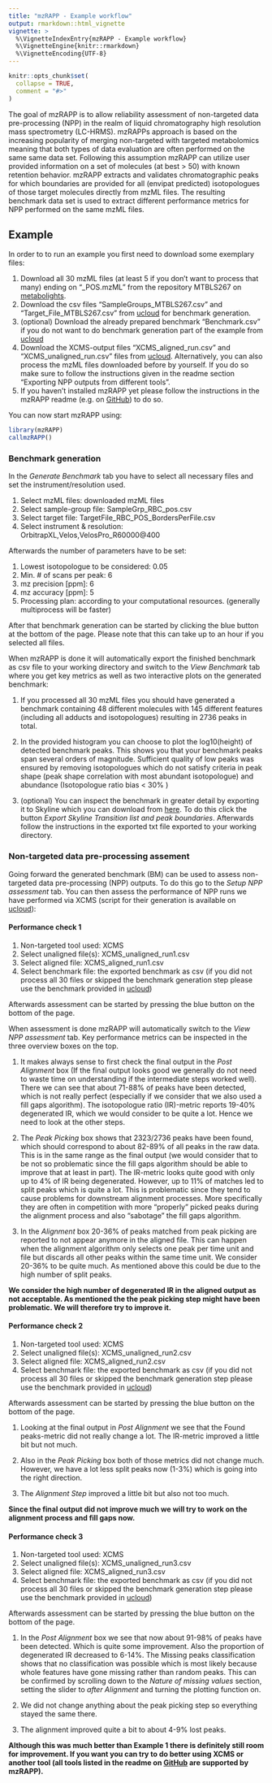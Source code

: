 ```yaml
---
title: "mzRAPP - Example workflow"
output: rmarkdown::html_vignette
vignette: >
  %\VignetteIndexEntry{mzRAPP - Example workflow}
  %\VignetteEngine{knitr::rmarkdown}
  %\VignetteEncoding{UTF-8}
---
```


```r
knitr::opts_chunk$set(
  collapse = TRUE,
  comment = "#>"
)
```
The goal of mzRAPP is to allow reliability assessment of non-targeted data pre-processing (NPP) in the realm of liquid chromatography high resolution mass spectrometry (LC-HRMS). mzRAPPs approach is based on the increasing popularity of merging non-targeted with targeted metabolomics meaning that both types of data evaluation are often performed on the same same data set. Following this assumption mzRAPP can utilize user provided information on a set of molecules (at best > 50) with known retention behavior. mzRAPP extracts and validates chromatographic peaks for which boundaries are provided for all (envipat predicted) isotopologues of those target molecules directly from mzML files. The resulting benchmark data set is used to extract different performance metrics for NPP performed on the same mzML files.  

## Example

In order to to run an example you first need to download some exemplary files: 

1. Download all 30 mzML files (at least 5 if you don't want to process that many) ending on "_POS.mzML" from the repository MTBLS267 on [metabolights](https://www.ebi.ac.uk/metabolights/MTBLS267/files).
2. Download the csv files "SampleGroups_MTBLS267.csv" and "Target_File_MTBLS267.csv" from [ucloud](https://ucloud.univie.ac.at/index.php/s/hmSZHtH9v0G0T0c) for benchmark generation.
3. (optional) Download the already prepared benchmark "Benchmark.csv" if you do not want to do benchmark generation part of the example from [ucloud](https://ucloud.univie.ac.at/index.php/s/JFcVukwxKBLSRsC)
4. Download the XCMS-output files "XCMS_aligned_run.csv" and "XCMS_unaligned_run.csv" files from [ucloud](https://ucloud.univie.ac.at/index.php/s/BjF24f7q4jeFJH3). Alternatively, you can also process the mzML files downloaded before by yourself. If you do so make sure to follow the instructions given in the readme section "Exporting NPP outputs from different tools".
5. If you haven't installed mzRAPP yet please follow the instructions in the mzRAPP readme (e.g. on [GitHub](https://github.com/YasinEl/mzRAPP)) to do so.

You can now start mzRAPP using:

```r
library(mzRAPP)
callmzRAPP()
```

### Benchmark generation

In the <i>Generate Benchmark</i> tab you have to select all necessary files and set the instrument/resolution used.

1. Select mzML files: downloaded mzML files
2. Select sample-group file: SampleGrp_RBC_pos.csv
3. Select target file: TargetFile_RBC_POS_BordersPerFile.csv
4. Select instrument & resolution: OrbitrapXL,Velos,VelosPro_R60000\@400

Afterwards the number of parameters have to be set:

1. Lowest isotopologue to be considered: 0.05
2. Min. # of scans per peak: 6
3. mz precision [ppm]: 6
4. mz accuracy [ppm]: 5
5. Processing plan: according to your computational resources. (generally multiprocess will be faster)

After that benchmark generation can be started by clicking the blue button at the bottom of the page. Please note that this can take up to an hour if you selected all files. <br>

When mzRAPP is done it will automatically export the finished benchmark as csv file to your working directory and switch to the <i>View Benchmark</i> tab where you get key metrics as well as two interactive plots on the generated benchmark:

1. If you processed all 30 mzML files you should have generated a benchmark containing 48 different molecules with 145 different features (including all adducts and isotopologues) resulting in 2736 peaks in total.

2. In the provided histogram you can choose to plot the log10(height) of detected benchmark peaks. This shows you that your benchmark peaks span several orders of magnitude. Sufficient quality of low peaks was ensured by removing isotopologues which do not satisfy criteria in peak shape (peak shape correlation with most abundant isotopologue) and abundance (Isotopologue ratio bias < 30\% )

3. (optional) You can inspect the benchmark in greater detail by exporting it to Skyline which you can download from [here](https://skyline.ms/project/home/software/Skyline/begin.view). To do this click the button <i>Export Skyline Transition list and peak boundaries</i>. Afterwards follow the instructions in the exported txt file exported to your working directory.

### Non-targeted data pre-processing assement

Going forward the generated benchmark (BM) can be used to assess non-targeted data pre-processing (NPP) outputs. To do this go to the <i>Setup NPP assessment</i> tab. You can then assess the performance of NPP runs we have performed via XCMS (script for their generation is available on [ucloud](https://ucloud.univie.ac.at/index.php/s/CQZeMvF9S02jrwe)):


#### Performance check 1

1. Non-targeted tool used: XCMS
2. Select unaligned file(s): XCMS_unaligned_run1.csv
3. Select aligned file: XCMS_aligned_run1.csv
4. Select benchmark file: the exported benchmark as csv (if you did not process all 30 files or skipped the benchmark generation step please use the benchmark provided in [ucloud](https://ucloud.univie.ac.at/index.php/s/CQZeMvF9S02jrwe))

Afterwards assessment can be started by pressing the blue button on the bottom of the page.

When assessment is done mzRAPP will automatically switch to the <i>View NPP assessment</i> tab. Key performance metrics can be inspected in the three overview boxes on the top. 


1. It makes always sense to first check the final output in the <i>Post Alignment</i> box (If the final output looks good we generally do not need to waste time on understanding if the intermediate steps worked well). There we can see that about 71-88% of peaks have been detected, which is not really perfect (especially if we consider that we also used a fill gaps algorithm). The isotopologue ratio (IR)-metric reports 19-40% degenerated IR, which we would consider to be quite a lot. Hence we need to look at the other steps.

2. The <i>Peak Picking</i> box shows that 2323/2736 peaks have been found, which should correspond to about 82-89% of all peaks in the raw data. This is in the same range as the final output (we would consider that to be not so problematic since the fill gaps algorithm should be able to improve that at least in part). The IR-metric looks quite good with only up to 4% of IR being degenerated. However, up to 11% of matches led to split peaks which is quite a lot. This is problematic since they tend to cause problems for downstream alignment processes. More specifically they are often in competition with more "properly" picked peaks during the alignment process and also "sabotage" the fill gaps algorithm.

3. In the <i>Alignment</i> box 20-36% of peaks matched from peak picking are reported to not appear anymore in the aligned file. This can happen when the alignment algorithm only selects one peak per time unit and file but discards all other peaks within the same time unit. We consider 20-36% to be quite much. As mentioned above this could be due to the high number of split peaks.

<b>We consider the high number of degenerated IR in the aligned output as not acceptable. As mentioned the the peak picking step might have been problematic. We will therefore try to improve it.</b>

#### Performance check 2

1. Non-targeted tool used: XCMS
2. Select unaligned file(s): XCMS_unaligned_run2.csv
3. Select aligned file: XCMS_aligned_run2.csv
4. Select benchmark file: the exported benchmark as csv (if you did not process all 30 files or skipped the benchmark generation step please use the benchmark provided in [ucloud](https://ucloud.univie.ac.at/index.php/s/JFcVukwxKBLSRsC))

Afterwards assessment can be started by pressing the blue button on the bottom of the page.

1. Looking at the final output in <i>Post Alignment</i> we see that the Found peaks-metric did not really change a lot. The IR-metric improved a little bit but not much.

2. Also in the <i>Peak Picking</i> box both of those metrics did not change much. However, we have a lot less split peaks now (1-3%) which is going into the right direction.

3. The <i>Alignment Step</i> improved a little bit but also not too much. 

<b>Since the final output did not improve much we will try to work on the alignment process and fill gaps now.</b>



#### Performance check 3

1. Non-targeted tool used: XCMS
2. Select unaligned file(s): XCMS_unaligned_run3.csv
3. Select aligned file: XCMS_aligned_run3.csv
4. Select benchmark file: the exported benchmark as csv (if you did not process all 30 files or skipped the benchmark generation step please use the benchmark provided in [ucloud](https://ucloud.univie.ac.at/index.php/s/JFcVukwxKBLSRsC))

Afterwards assessment can be started by pressing the blue button on the bottom of the page.

1. In the <i>Post Alignment</i> box we see that now about 91-98% of peaks have been detected. Which is quite some improvement. Also the proportion of degenerated IR decreased to 6-14%. The Missing peaks classification shows that no classification was possible which is most likely because whole features have gone missing rather than random peaks. This can be confirmed by scrolling down to the <i>Nature of missing values</i> section, setting the slider to <i>after Alignment</i> and turning the plotting function on.

2. We did not change anything about the peak picking step so everything stayed the same there.

3. The alignment improved quite a bit to about 4-9% lost peaks.

<b>Although this was much better than Example 1 there is definitely still room for improvement. If you want you can try to do better using XCMS or another tool (all tools listed in the readme on [GitHub](https://github.com/YasinEl/mzRAPP) are supported by mzRAPP).</b>

